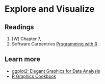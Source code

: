 # Explore and Visualize

## Readings

1. [W] Chapter 7, 
1. Software Carpentries [Programming with R](http://swcarpentry.github.io/r-novice-inflammation/).

## 

## Learn more

- [ggplot2: Elegant Graphics for Data Analysis](https://amzn.com/331924275X)
- [R Graphics Cookbook](http://www.cookbook-r.com/Graphs/)
